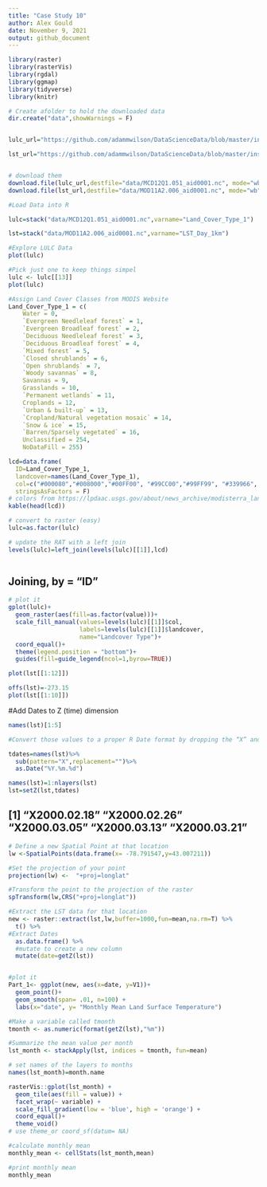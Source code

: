 ```yaml
---
title: "Case Study 10"
author: Alex Gould
date: November 9, 2021
output: github_document
---
```

 
```r
library(raster)
library(rasterVis)
library(rgdal)
library(ggmap)
library(tidyverse)
library(knitr)
```


```r
# Create afolder to hold the downloaded data
dir.create("data",showWarnings = F)


lulc_url="https://github.com/adammwilson/DataScienceData/blob/master/inst/extdata/appeears/MCD12Q1.051_aid0001.nc?raw=true"

lst_url="https://github.com/adammwilson/DataScienceData/blob/master/inst/extdata/appeears/MOD11A2.006_aid0001.nc?raw=true"


# download them
download.file(lulc_url,destfile="data/MCD12Q1.051_aid0001.nc", mode="wb")
download.file(lst_url,destfile="data/MOD11A2.006_aid0001.nc", mode="wb")
```
```r
#Load Data into R 

lulc=stack("data/MCD12Q1.051_aid0001.nc",varname="Land_Cover_Type_1")

lst=stack("data/MOD11A2.006_aid0001.nc",varname="LST_Day_1km")
```
```r
#Explore LULC Data
plot(lulc)
```
```r
#Pick just one to keep things simpel
lulc <- lulc[[13]]
plot(lulc)
```

```r
#Assign Land Cover Classes from MODIS Website
Land_Cover_Type_1 = c(
    Water = 0, 
    `Evergreen Needleleaf forest` = 1, 
    `Evergreen Broadleaf forest` = 2,
    `Deciduous Needleleaf forest` = 3, 
    `Deciduous Broadleaf forest` = 4,
    `Mixed forest` = 5, 
    `Closed shrublands` = 6,
    `Open shrublands` = 7,
    `Woody savannas` = 8, 
    Savannas = 9,
    Grasslands = 10,
    `Permanent wetlands` = 11, 
    Croplands = 12,
    `Urban & built-up` = 13,
    `Cropland/Natural vegetation mosaic` = 14, 
    `Snow & ice` = 15,
    `Barren/Sparsely vegetated` = 16, 
    Unclassified = 254,
    NoDataFill = 255)

lcd=data.frame(
  ID=Land_Cover_Type_1,
  landcover=names(Land_Cover_Type_1),
  col=c("#000080","#008000","#00FF00", "#99CC00","#99FF99", "#339966", "#993366", "#FFCC99", "#CCFFCC", "#FFCC00", "#FF9900", "#006699", "#FFFF00", "#FF0000", "#999966", "#FFFFFF", "#808080", "#000000", "#000000"),
  stringsAsFactors = F)
# colors from https://lpdaac.usgs.gov/about/news_archive/modisterra_land_cover_types_yearly_l3_global_005deg_cmg_mod12c1
kable(head(lcd))
```
```r
# convert to raster (easy)
lulc=as.factor(lulc)

# update the RAT with a left join
levels(lulc)=left_join(levels(lulc)[[1]],lcd)
```


```r
```


## Joining, by = "ID"
```r
# plot it
gplot(lulc)+
  geom_raster(aes(fill=as.factor(value)))+
  scale_fill_manual(values=levels(lulc)[[1]]$col,
                    labels=levels(lulc)[[1]]$landcover,
                    name="Landcover Type")+
  coord_equal()+
  theme(legend.position = "bottom")+
  guides(fill=guide_legend(ncol=1,byrow=TRUE))
```

```r
plot(lst[[1:12]])
```
```r
offs(lst)=-273.15
plot(lst[[1:10]])
```
#Add Dates to Z (time) dimension
```r
names(lst)[1:5]
```
```r
#Convert those values to a proper R Date format by dropping the “X” and using as.Date().

tdates=names(lst)%>%
  sub(pattern="X",replacement="")%>%
  as.Date("%Y.%m.%d")

names(lst)=1:nlayers(lst)
lst=setZ(lst,tdates)

```

## [1] "X2000.02.18" "X2000.02.26" "X2000.03.05" "X2000.03.13" "X2000.03.21"
```r
# Define a new Spatial Point at that location
lw <-SpatialPoints(data.frame(x= -78.791547,y=43.007211)) 

#Set the projection of your point
projection(lw) <-  "+proj=longlat"

#Transform the point to the projection of the raster
spTransform(lw,CRS("+proj=longlat"))

#Extract the LST data for that location
new <- raster::extract(lst,lw,buffer=1000,fun=mean,na.rm=T) %>%
  t() %>%
#Extract Dates
  as.data.frame() %>%
  #mutate to create a new column
  mutate(date=getZ(lst))


#plot it
Part_1<- ggplot(new, aes(x=date, y=V1))+
  geom_point()+
  geom_smooth(span= .01, n=100) +
  labs(x="date", y= "Monthly Mean Land Surface Temperature")

```

```r
#Make a variable called tmonth
tmonth <- as.numeric(format(getZ(lst),"%m"))

#Summarize the mean value per month
lst_month <- stackApply(lst, indices = tmonth, fun=mean)

# set names of the layers to months
names(lst_month)=month.name

rasterVis::gplot(lst_month) +
  geom_tile(aes(fill = value)) +
  facet_wrap(~ variable) +
  scale_fill_gradient(low = 'blue', high = 'orange') +
  coord_equal()+
  theme_void() 
# use theme_or coord_sf(datum= NA)

#calculate monthly mean
monthly_mean <- cellStats(lst_month,mean)

#print monthly mean
monthly_mean


```


